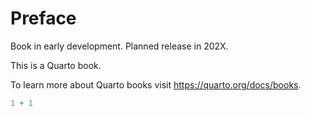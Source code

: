 # Preface {.unnumbered}

::: callout-warning
Book in early development. Planned release in 202X. 
:::


This is a Quarto book.

To learn more about Quarto books visit <https://quarto.org/docs/books>.

```r
1 + 1
```
